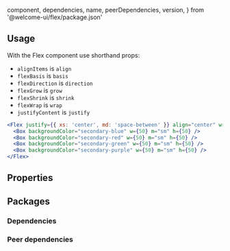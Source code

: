 
  component,
  dependencies,
  name,
  peerDependencies,
  version,
} from '@welcome-ui/flex/package.json'

<showcase
  version={version}
  name={name}
  component={component}
  description="Box display set to flex with shorthand entries."
/>

## Usage

With the Flex component use shorthand props:

- `alignItems` is `align`
- `flexBasis` is `basis`
- `flexDirection` is `direction`
- `flexGrow` is `grow`
- `flexShrink` is `shrink`
- `flexWrap` is `wrap`
- `justifyContent` is `justify`

```jsx
<Flex justify={{ xs: 'center', md: 'space-between' }} align="center" wrap="wrap">
  <Box backgroundColor="secondary-blue" w={50} m="sm" h={50} />
  <Box backgroundColor="secondary-red" w={50} m="sm" h={50} />
  <Box backgroundColor="secondary-green" w={50} m="sm" h={50} />
  <Box backgroundColor="secondary-purple" w={50} m="sm" h={50} />
</Flex>
```

## Properties

<props propTypes={props.propTypes.Flex} />

## Packages

### Dependencies

<dependencies dependencies={dependencies} />

### Peer dependencies

<dependencies dependencies={peerDependencies} />

<pagination />
